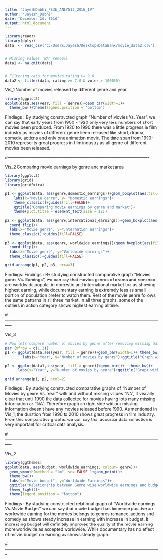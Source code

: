 ---
title: "JayeshDabhi_PS3b_ANLY512_2016_IV"
author: "Jayesh_Dabhi"
date: "December 20, 2016"
output: html_document
---

```{r, echo=TRUE}

library(readr) 
library(dplyr)
data  <- read_csv("C:/Users/Jayesh/Desktop/DataBank/movie_data2.csv")


# Missing values 'NA" removal 
data1 <- na.omit(data)


# Filtering data for movies rating >= 9.0
data2 <- filter(data, rating >= 7.0 & votes > 100000)

```


Vis_1 Number of movies released by different genre and year 

```{r, echo = TRUE}

library(ggplot2)
ggplot(data,aes(year, fill = genre))+geom_bar(width=1)+
  theme_bw()+theme(legend.position = "bottom")


```

Findings : By studying constructed graph "Number of Movies Vs. Year", we can say that early years from 1900 - 1920 only very less numbers of short movies been produced. From 1920 to 1990 there was a little progress in film industry as movies of different genre been released like short, drama, comedy, actions and only one animation movie.  The time span from 1990-2010 represents great progress in film industry as all genre of different movies been released. 

#----------------------------------------------------------------------------------------------------



Vis_2 Comparing movie earnings by genre and market area 

```{r, echo=TRUE}

library(ggplot2)
library(grid)
library(gridExtra)

p1 <- ggplot(data, aes(genre,domestic_earnings))+geom_boxplot(aes(fill=genre))+coord_flip()+
    labs(x="Movie genre", y= "Domestic earnings")+
    theme_classic()+guides(fill=FALSE)+
    ggtitle("Comparing movie earnings by genre and market")+
    theme(plot.title = element_text(size = 12))

p2 <- ggplot(data, aes(genre,international_earnings))+geom_boxplot(aes(fill=genre))+
  coord_flip()+
  labs(x="Movie genre", y="Internation earnings")+
  theme_classic()+guides(fill=FALSE)

p3 <- ggplot(data, aes(genre, worldwide_earnings))+geom_boxplot(aes(fill=genre))+
  coord_flip()+
  labs(x="Movie genre", y="Worldwide earnings")+
  theme_classic()+guides(fill=FALSE)

grid.arrange(p1, p2, p3, nrow=3)


```

Findings: Findings : By studying constructed comparative graph "Movies genre Vs. Earnings", we can say that movies genres of drama and romance are worldwide popular in domestic and international market too as showing highest earning, while documentary earning is extremely less as small portion of population prefer to watch them. Rest of the movie genre follows the same patterns in all three market. In all three graphs, some of the outliers in action category shows highest earning alltime.   

#-----------------------------------------------------------------------------------------------------------------



Vis_3

```{r, echo = TRUE}

# Now lets compare number of movies by genre after removing missing data points
par (mfrow = c(1,2))
p1 <- ggplot(data,aes(year, fill = genre))+geom_bar(width=1)+ theme_bw()+
        labs(x="Year", y="Number of movies by genre")+ggtitle("Graph with missing values")

p2 <- ggplot(data1,aes(year, fill = genre))+geom_bar()+  theme_bw()+
      labs(x="Year", y="Number of movies by genre")+ggtitle("Graph without missing values") 

grid.arrange(p1, p2, ncol=2)

```

Findings : By studying constructed comparative graphs of "Number of Movies by genre Vs. Year" with and without missing values "NA", it visually clear that until 1990 the data collected for movies having lots many missing information as "NA". Therefore graph on right side without missing information doesn't have any movies released before 1990. As mentioned in Vis_1, the duration from 1990 to 2010 shows great progress in film industry. From this comparative graphs, we can say that accurate data collection is very important for critical data analysis.

#-----------------------------------------------------------------------------------------------------------------



Vis_2 

```{r, echo=TRUE}
library(ggthemes)
ggplot(data, aes(budget, worldwide_earnings, colour= genre))+
  geom_smooth(method = "lm", se= FALSE )+geom_point()+
  theme_bw()+
  labs(x="Movie budget", y="Worldwide Earnings")+
  ggtitle("Relationship between Genre wise worldwide earnings and budge")+
  theme_light()+
  theme(legend.position = "bottom")


```

Findings : By studying constructed relational graph of  "Worldwide earnings Vs.Movie Budget " we can say that movie budget has immense positive on worldwide earning for the movies belongs to genres romance, actions and comedy as shows steady increase in earning with increase in budget. It increasing budget will definitely improves the quality of the movie earning more worldwide as accepted worldwide. While documentary has no effect of movie budget on earning as shows steady graph.

#--------------------------------------------------------------------------------------------------------------

